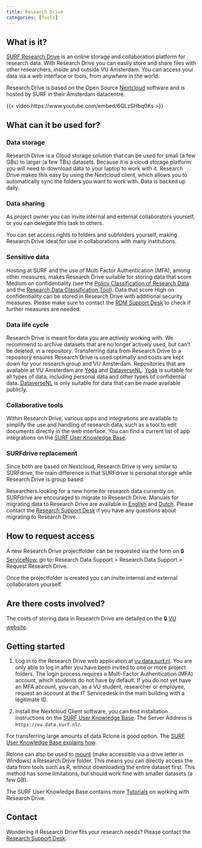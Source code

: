 ```yaml
---
title: Research Drive
categories: [Tools]
---
```

## What is it?
[SURF Research Drive](https://www.surf.nl/en/services/research-drive) is an online storage and collaboration platform for research data. With Research Drive you can easily store and share files with other researchers, inside and outside VU Amsterdam. You can access your data via a web interface or tools, from anywhere in the world.

Research Drive is based on the Open Source [Nextcloud](https://nextcloud.com/) software and is hosted by SURF in their Amsterdam datacentre.

{{< video https://www.youtube.com/embed/6QLzSHbq0Ks >}}

## What can it be used for?

### Data storage
Research Drive is a Cloud storage solution that can be used for small (a few GBs) to larger (a few TBs) datasets. Because it is a cloud storage platform you will need to download data to your laptop to work with it. Research Drive makes this easy by using the Nextcloud client, which allows you to automatically sync the folders you want to work with. Data is backed up daily.

### Data sharing
As project owner you can invite internal and external collaborators yourself, or you can delegate this task to others.

You can set access rights to folders and subfolders yourself, making Research Drive ideal for use in collaborations with many institutions.

### Sensitive data
Hosting at SURF and the use of Multi Factor Authentication (MFA), among other measures, makes Research Drive suitable for storing data that score Medium on confidentiality (see the [Policy Classification of Research Data](https://rdm.vu.nl/guides/policies-supporting-vision-open-science.html#policy-classification-of-research-data) and the [Research Data Classification Tool](https://vu.nl/en/research/dataclassification)). Data that score High on confidentiality can be stored in Research Drive with additional security measures. Please make sure to contact the [RDM Support Desk](mailto:rdm@vu.nl) to check if further measures are needed.

### Data life cycle
Research Drive is meant for data you are actively working with. We recommend to archive datasets that are no longer actively used, but can't be deleted, in a repository. Transferring data from Research Drive to a repository ensures Research Drive is used optimally and costs are kept down for your research group and VU Amsterdam. Repositories that are available at VU Amsterdam are [Yoda](../topics/yoda.qmd) and [DataverseNL](https://dataverse.nl/dataverse/vuamsterdam). [Yoda](../topics/yoda.qmd) is suitable for all types of data, including personal data and other types of confidential data. [DataverseNL](https://dataverse.nl/dataverse/vuamsterdam) is only suitable for data that can be made available publicly.

### Collaborative tools
Within Research Drive, various apps and integrations are available to simplify the use and handling of research data, such as a tool to edit documents directly in the web interface. You can find a current list of app integrations on the [SURF User Knowledge Base](https://servicedesk.surf.nl/wiki/spaces/WIKI/pages/117178984/RD+Apps+and+integrations).

### SURFdrive replacement
Since both are based on Nextcloud, Research Drive is very similar to SURFdrive, the main difference is that SURFdrive is personal storage while Research Drive is group based.

Researchers looking for a new home for research data currently on SURFdrive are encouraged to migrate to Research Drive. Manuals for migrating data to Research Drive are available in [English](../public/Manual-migrating-data-SURFdrive-to-ResearchDrive_EN.pdf) and [Dutch](../public/Handleiding-Migreren-data-SURFdrive-naar-ResearchDrive_NL.pdf). Please contact the [Research Support Desk](mailto:rdm@vu.nl) if you have any questions about migrating to Research Drive.

## How to request access
A new Research Drive projectfolder can be requested via the form on 🔒 [ServiceNow](https://services.vu.nl/esc), go to: Research Data Support > Research Data Support > Request Research Drive.

Once the projectfolder is created you can invite internal and external collaborators yourself.

## Are there costs involved?
The costs of storing data in Research Drive are detailed on the 🔒 [VU website](https://vu.nl/en/employee/research-data-support/research-archiving-storage-cost-model).

## Getting started
1. Log in to the Research Drive web application at [vu.data.surf.nl](https://vu.data.surf.nl/). You are only able to log in after you have been invited to one or more project folders. The login process requires a Multi-Factor Authentication (MFA) account, which students do not have by default. If you do not yet have an MFA account, you can, as a VU student, researcher or employee, request an account at the IT Servicedesk in the main building with a legitimate ID.

2. Install the Nextcloud Client software, you can find installation instructions on the [SURF User Knowledge Base](https://servicedesk.surf.nl/wiki/spaces/WIKI/pages/117178931/RD+Getting+the+Nextcloud+desktop+app). The Server Address is `https://vu.data.surf.nl/`.

For transferring large amounts of data Rclone is good option. The [SURF User Knowledge Base explains how](https://servicedesk.surf.nl/wiki/spaces/WIKI/pages/117179081/RD+How+to+use+Rclone+with+Research+Drive). 

Rclone can also be used to [mount](https://rclone.org/commands/rclone_mount/) (make accessible via a drive letter in Windows) a Research Drive folder. This means you can directly access the data from tools such as R, without downloading the entire dataset first. This method has some limitations, but should work fine with smaller datasets (a few GB).

The SURF User Knowledge Base contains more [Tutorials](https://servicedesk.surf.nl/wiki/spaces/WIKI/pages/117178986/RD+User+tutorials) on working with Research Drive.

## Contact
Wondering if Research Drive fits your research needs? Please contact the [Research Support Desk](mailto:rdm@vu.nl).
